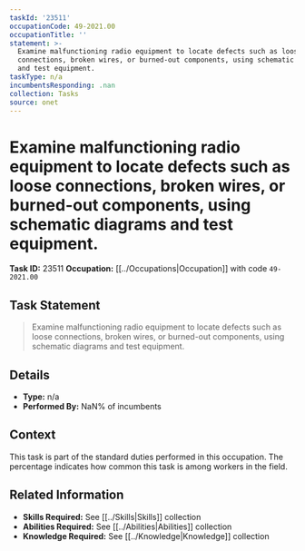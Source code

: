 ```yaml
---
taskId: '23511'
occupationCode: 49-2021.00
occupationTitle: ''
statement: >-
  Examine malfunctioning radio equipment to locate defects such as loose
  connections, broken wires, or burned-out components, using schematic diagrams
  and test equipment.
taskType: n/a
incumbentsResponding: .nan
collection: Tasks
source: onet
---
```

# Examine malfunctioning radio equipment to locate defects such as loose connections, broken wires, or burned-out components, using schematic diagrams and test equipment.

**Task ID:** 23511
**Occupation:** [[../Occupations|Occupation]] with code `49-2021.00`

## Task Statement

> Examine malfunctioning radio equipment to locate defects such as loose connections, broken wires, or burned-out components, using schematic diagrams and test equipment.

## Details

- **Type:** n/a
- **Performed By:** NaN% of incumbents

## Context

This task is part of the standard duties performed in this occupation. The percentage indicates how common this task is among workers in the field.

## Related Information

- **Skills Required:** See [[../Skills|Skills]] collection
- **Abilities Required:** See [[../Abilities|Abilities]] collection
- **Knowledge Required:** See [[../Knowledge|Knowledge]] collection
